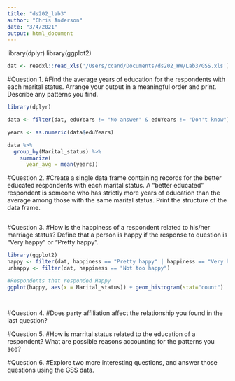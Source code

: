 ```yaml
---
title: "ds202_lab3"
author: "Chris Anderson"
date: "3/4/2021"
output: html_document
---
```


library(dplyr)
library(ggplot2)
```r

dat <- readxl::read_xls('/Users/ccand/Documents/ds202_HW/Lab3/GSS.xls')
```

#Question 1.
#Find the average years of education for the respondents with each marital status. Arrange your output in a meaningful order and print. Describe any patterns you find.
```r
library(dplyr)

data <- filter(dat, eduYears != "No answer" & eduYears != "Don't know")

years <- as.numeric(data$eduYears)

data %>%
  group_by(Marital_status) %>%
    summarize(
      year_avg = mean(years))
```

#Question 2.
#Create a single data frame containing records for the better educated respondents with each marital status. A “better educated” respondent is someone who has strictly more years of education than the average among those with the same marital status. Print the structure of the data frame.

```r


```


#Question 3.
#How is the happiness of a respondent related to his/her marriage status? Define that a person is happy if the response to question is “Very happy” or “Pretty happy”.

```r
library(ggplot2)
happy <- filter(dat, happiness == "Pretty happy" | happiness == "Very happy")
unhappy <- filter(dat, happiness == "Not too happy")

#Respondents that responded Happy
ggplot(happy, aes(x = Marital_status)) + geom_histogram(stat="count")




```

#Question 4.
#Does party affiliation affect the relationship you found in the last question?


#Question 5.
#How is marrital status related to the education of a respondent? What are possible reasons accounting for the patterns you see?


#Question 6.
#Explore two more interesting questions, and answer those questions using the GSS data.
